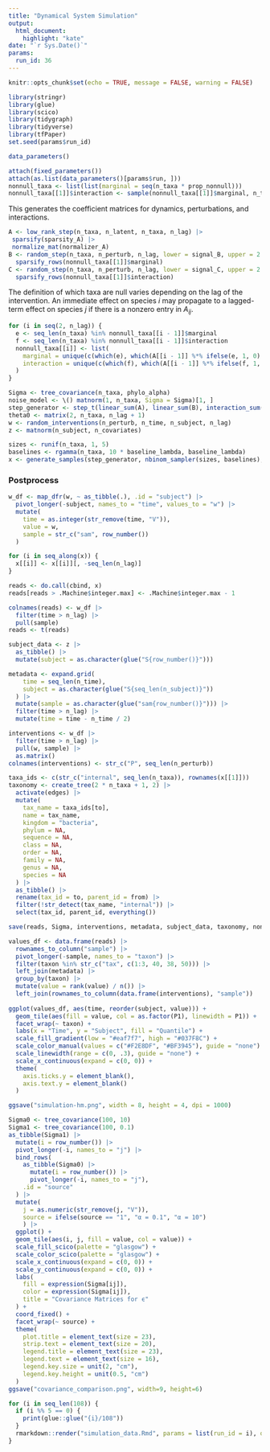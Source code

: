 ```yaml
---
title: "Dynamical System Simulation"
output: 
  html_document:
    highlight: "kate"
date: "`r Sys.Date()`"
params:
  run_id: 36
---
```


```r
knitr::opts_chunk$set(echo = TRUE, message = FALSE, warning = FALSE)
```
```r
library(stringr)
library(glue)
library(scico)
library(tidygraph)
library(tidyverse)
library(tfPaper)
set.seed(params$run_id)
```

```r
data_parameters()
```

```r
attach(fixed_parameters())
attach(as.list(data_parameters()[params$run, ]))
nonnull_taxa <- list(list(marginal = seq(n_taxa * prop_nonnull)))
nonnull_taxa[[1]]$interaction <- sample(nonnull_taxa[[1]]$marginal, n_taxa * prop_nonnull * prop_interaction)
```

This generates the coefficient matrices for dynamics, perturbations, and
interactions.

```r
A <- low_rank_step(n_taxa, n_latent, n_taxa, n_lag) |>
 sparsify(sparsity_A) |>
 normalize_mat(normalizer_A)
B <- random_step(n_taxa, n_perturb, n_lag, lower = signal_B, upper = 2 * signal_B) |>
  sparsify_rows(nonnull_taxa[[1]]$marginal)
C <- random_step(n_taxa, n_perturb, n_lag, lower = signal_C, upper = 2 * signal_C) |>
  sparsify_rows(nonnull_taxa[[1]]$interaction)
```

The definition of which taxa are null varies depending on the lag of the
intervention. An immediate effect on species $i$ may propagate to a lagged-term
effect on species $j$ if there is a nonzero entry in $A_{ij}$.

```r
for (i in seq(2, n_lag)) {
  e <- seq_len(n_taxa) %in% nonnull_taxa[[i - 1]]$marginal
  f <- seq_len(n_taxa) %in% nonnull_taxa[[i - 1]]$interaction
  nonnull_taxa[[i]] <- list(
    marginal = unique(c(which(e), which(A[[i - 1]] %*% ifelse(e, 1, 0) != 0))),
    interaction = unique(c(which(f), which(A[[i - 1]] %*% ifelse(f, 1, 0) != 0)))
  )
}
```

```r
Sigma <- tree_covariance(n_taxa, phylo_alpha)
noise_model <- \() matnorm(1, n_taxa, Sigma = Sigma)[1, ]
step_generator <- step_t(linear_sum(A), linear_sum(B), interaction_sum(C), noise_model)
theta0 <- matrix(2, n_taxa, n_lag + 1)
w <- random_interventions(n_perturb, n_time, n_subject, n_lag)
z <- matnorm(n_subject, n_covariates)

sizes <- runif(n_taxa, 1, 5)
baselines <- rgamma(n_taxa, 10 * baseline_lambda, baseline_lambda)
x <- generate_samples(step_generator, nbinom_sampler(sizes, baselines), theta0, w, z)
```

### Postprocess

```r
w_df <- map_dfr(w, ~ as_tibble(.), .id = "subject") |>
  pivot_longer(-subject, names_to = "time", values_to = "w") |>
  mutate(
    time = as.integer(str_remove(time, "V")),
    value = w,
    sample = str_c("sam", row_number())
  )
```

```r
for (i in seq_along(x)) {
  x[[i]] <- x[[i]][, -seq_len(n_lag)]
}

reads <- do.call(cbind, x)
reads[reads > .Machine$integer.max] <- .Machine$integer.max - 1

colnames(reads) <- w_df |>
  filter(time > n_lag) |>
  pull(sample)
reads <- t(reads)
```

```r
subject_data <- z |>
  as_tibble() |>
  mutate(subject = as.character(glue("S{row_number()}")))

metadata <- expand.grid(
    time = seq_len(n_time),
    subject = as.character(glue("S{seq_len(n_subject)}"))
  ) |>
  mutate(sample = as.character(glue("sam{row_number()}"))) |>
  filter(time > n_lag) |>
  mutate(time = time - n_time / 2)

interventions <- w_df |>
  filter(time > n_lag) |>
  pull(w, sample) |>
  as.matrix()
colnames(interventions) <- str_c("P", seq_len(n_perturb))
```
```r
taxa_ids <- c(str_c("internal", seq_len(n_taxa)), rownames(x[[1]]))
taxonomy <- create_tree(2 * n_taxa + 1, 2) |>
  activate(edges) |>
  mutate(
    tax_name = taxa_ids[to], 
    name = tax_name,
    kingdom = "bacteria",
    phylum = NA,
    sequence = NA,
    class = NA,
    order = NA,
    family = NA,
    genus = NA,
    species = NA
  ) |>
  as_tibble() |>
  rename(tax_id = to, parent_id = from) |>
  filter(!str_detect(tax_name, "internal")) |>
  select(tax_id, parent_id, everything())
```

```r
save(reads, Sigma, interventions, metadata, subject_data, taxonomy, nonnull_taxa, file = output_path)
```

```r
values_df <- data.frame(reads) |>
  rownames_to_column("sample") |>
  pivot_longer(-sample, names_to = "taxon") |>
  filter(taxon %in% str_c("tax", c(1:3, 40, 38, 50))) |>
  left_join(metadata) |>
  group_by(taxon) |>
  mutate(value = rank(value) / n()) |>
  left_join(rownames_to_column(data.frame(interventions), "sample"))
  
ggplot(values_df, aes(time, reorder(subject, value))) +
  geom_tile(aes(fill = value, col = as.factor(P1), linewidth = P1)) +
  facet_wrap(~ taxon) +
  labs(x = "Time", y = "Subject", fill = "Quantile") +
  scale_fill_gradient(low = "#eaf7f7", high = "#037F8C") +
  scale_color_manual(values = c("#F2E8DF", "#BF3945"), guide = "none") +
  scale_linewidth(range = c(0, .3), guide = "none") +
  scale_x_continuous(expand = c(0, 0)) +
  theme(
    axis.ticks.y = element_blank(),
    axis.text.y = element_blank()
  )

ggsave("simulation-hm.png", width = 8, height = 4, dpi = 1000)
```

```r
Sigma0 <- tree_covariance(100, 10)
Sigma1 <- tree_covariance(100, 0.1)
as_tibble(Sigma1) |>
  mutate(i = row_number()) |>
  pivot_longer(-i, names_to = "j") |>
  bind_rows(
    as_tibble(Sigma0) |> 
      mutate(i = row_number()) |>
      pivot_longer(-i, names_to = "j"),
    .id = "source"
  ) |>
  mutate(
    j = as.numeric(str_remove(j, "V")),
    source = ifelse(source == "1", "α = 0.1", "α = 10")
    ) |>
  ggplot() +
  geom_tile(aes(i, j, fill = value, col = value)) +
  scale_fill_scico(palette = "glasgow") +
  scale_color_scico(palette = "glasgow") +
  scale_x_continuous(expand = c(0, 0)) +
  scale_y_continuous(expand = c(0, 0)) +
  labs(
    fill = expression(Sigma[ij]),
    color = expression(Sigma[ij]),
    title = "Covariance Matrices for ϵ"
  ) +
  coord_fixed() +
  facet_wrap(~ source) +
  theme(
    plot.title = element_text(size = 23),
    strip.text = element_text(size = 20),
    legend.title = element_text(size = 23),
    legend.text = element_text(size = 16),
    legend.key.size = unit(2, "cm"),
    legend.key.height = unit(0.5, "cm")
  )
ggsave("covariance_comparison.png", width=9, height=6)
```

```r
for (i in seq_len(108)) {
  if (i %% 5 == 0) {
    print(glue::glue("{i}/108"))
  }
  rmarkdown::render("simulation_data.Rmd", params = list(run_id = i), quiet = TRUE)
}
```